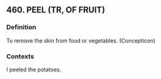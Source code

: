 ## 460. PEEL (TR, OF FRUIT)
### Definition
To remove the skin from food or vegetables. (Concepticon)

### Contexts
I peeled the potatoes.

